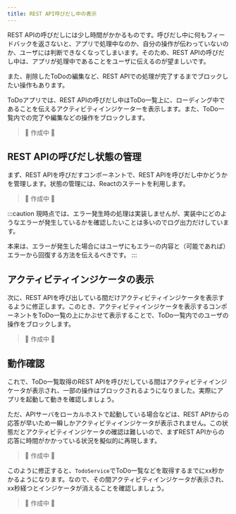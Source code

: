 ```yaml
---
title: REST API呼びだし中の表示
---
```


REST APIの呼びだしには少し時間がかかるものです。呼びだし中に何もフィードバックを返さないと、アプリで処理中なのか、自分の操作が伝わっていないのか、ユーザには判断できなくなってしまいます。そのため、REST APIの呼びだし中は、アプリが処理中であることをユーザに伝えるのが望ましいです。

また、削除したToDoの編集など、REST APIでの処理が完了するまでブロックしたい操作もあります。

ToDoアプリでは、REST APIの呼びだし中はToDo一覧上に、ローディング中であることを伝えるアクティビティインジケーターを表示します。また、ToDo一覧内での完了や編集などの操作をブロックします。

> 🚧 作成中 🚧

<!--
TODO: API呼びだし中にどんな感じに表示されるかの画像を貼ってあげたほうがいいかも。
-->

## REST APIの呼びだし状態の管理

まず、REST APIを呼びだすコンポーネントで、REST APIを呼びだし中かどうかを管理します。状態の管理には、Reactのステートを利用します。

> 🚧 作成中 🚧

<!--
TODO: Hooksの説明はいらないっけ。ステートはここまでほとんど触れてない気もするから、書いてあげたほうがいい気がする。
-->

:::caution
現時点では、エラー発生時の処理は実装しませんが、実装中にどのようなエラーが発生しているかを確認したいことは多いのでログ出力だけしています。

本来は、エラーが発生した場合にはユーザにもエラーの内容と（可能であれば）エラーから回復する方法を伝えるべきです。
:::

## アクティビティインジケータの表示

次に、REST APIを呼び出している間だけアクティビティインジケータを表示するように修正します。このとき、アクティビティインジケータを表示するコンポーネントをToDo一覧の上にかぶせて表示することで、ToDo一覧内でのユーザの操作をブロックします。

> 🚧 作成中 🚧

<!--
TODO: ステートを参照して、表示するかどうかを切り替えることと、下に配置すると上に表示されるから操作をブロックできることを伝えられれば良いだろうか。
-->

## 動作確認

これで、ToDo一覧取得のREST APIを呼びだしている間はアクティビティインジケータが表示され、一部の操作はブロックされるようになりました。実際にアプリを起動して動きを確認しましょう。

ただ、APIサーバをローカルホストで起動している場合などは、REST APIからの応答が早いため一瞬しかアクティビティインジケータが表示されません。この状態だとアクティビティインジケータの確認は難しいので、まずREST APIからの応答に時間がかかっている状況を擬似的に再現します。

> 🚧 作成中 🚧

<!--
TODO: ここでMiddlewareの話をして、APIクライアントからのレスポンスを遅延させるようにしてみる。
-->

このように修正すると、`TodoService`でToDo一覧などを取得するまでにxx秒かかるようになります。なので、その間アクティビティインジケータが表示され、xx秒経つとインジケータが消えることを確認しましょう。

> 🚧 作成中 🚧

<!--
TODO: 動作確認の手順を何パターンか提示しておくのがいいかな。「アプリ起動後」「タブ切替時」「ToDo登録後」くらいで充分かな？
-->
